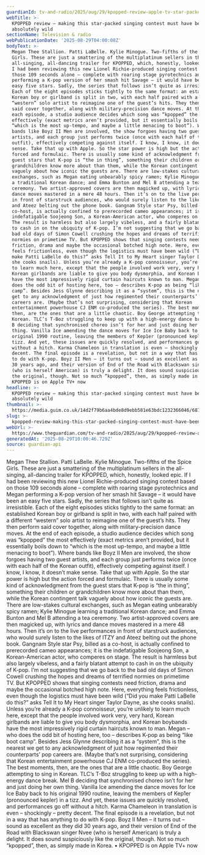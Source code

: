 ```yaml
---
guardianId: tv-and-radio/2025/aug/29/kpopped-review-apple-tv-star-packed-singing-contest
webTitle: >-
  KPOPPED review – making this star-packed singing contest must have been
  absolutely wild
sectionName: Television & radio
webPublicationDate: '2025-08-29T04:00:08Z'
bodyText: >-
  Megan Thee Stallion. Patti LaBelle. Kylie Minogue. Two-fifths of the Spice
  Girls. These are just a smattering of the multiplatinum sellers in the
  all-singing, all-dancing trailer for KPOPPED, which, honestly, looked epic. If
  I had been reviewing this new Lionel Richie-produced singing contest based on
  those 109 seconds alone – complete with roaring stage pyrotechnics and Megan
  performing a K-pop version of her smash hit Savage – it would have been an
  easy five stars. Sadly, the series that follows isn’t quite as irresistible.
  Each of the eight episodes sticks tightly to the same format: an established
  Korean boy or girlband is split in two, with each half paired with a different
  “western” solo artist to reimagine one of the guest’s hits. They then perform
  said cover together, along with military-precision dance moves. At the end of
  each episode, a studio audience decides which song was “kpopped” the most
  effectively (exact metrics aren’t provided, but it essentially boils down to
  “which is the most up-tempo, and maybe a little menacing to boot”). Where
  bands like Boyz II Men are involved, the show forgoes having two guest
  artists, and each group just performs twice (once with each half of the Korean
  outfit), effectively competing against itself. I know, I know, it doesn’t make
  sense. Take that up with Apple. So the star power is high but the action
  forced and formulaic. There is usually some kind of acknowledgment from the
  guest stars that K-pop is “the in thing”, something their children or
  grandchildren know more about than them, while the Korean contingent talk
  vaguely about how iconic the guests are. There are low-stakes cultural
  exchanges, such as Megan eating unbearably spicy ramen; Kylie Minogue learning
  a traditional Korean dance; and Emma Bunton and Mel B attending a tea
  ceremony. Two artist-approved covers are then magicked up, with lyrics and
  dance moves mastered in a mere 48 hours. Then it’s on to the live performances
  in front of starstruck audiences, who would surely listen to the likes of ITZY
  and Ateez belting out the phone book. Gangnam Style star Psy, billed as a
  co-host, is actually confined to prerecorded cameo appearances; it is the
  indefatigable Soojeong Son, a Korean-American actor, who comperes on stage.
  The result is harmless but also largely vibeless, and a fairly blatant attempt
  to cash in on the ubiquity of K-pop. I’m not suggesting that we go back to the
  bad old days of Simon Cowell crushing the hopes and dreams of terrified
  normies on primetime TV. But KPOPPED shows that singing contests need
  friction, drama and maybe the occasional botched high note. Here, everything
  feels frictionless, even though the logistics must have been wild (“Did you
  make Patti LaBelle do this?” asks Tell It to My Heart singer Taylor Dayne, as
  she cooks snails). Unless you’re already a K-pop connoisseur, you’re unlikely
  to learn much here, except that the people involved work very, very hard,
  Korean girlbands are liable to give you body dysmorphia, and Korean boybands
  have the most impressively rigid curtain haircuts known to man. Megan – who
  does the odd bit of hosting here, too – describes K-pop as being “like boot
  camp”. Besides Jess Glynne describing it as a “system”, this is the nearest we
  get to any acknowledgment of just how regimented their counterparts’ pop
  careers are. (Maybe that’s not surprising, considering that Korean
  entertainment powerhouse CJ ENM co-produced the series). The best moments,
  then, are the ones that are a little chaotic. Boy George attempting to sing in
  Korean. TLC’s T-Boz struggling to keep up with a high-energy dance break. Mel
  B deciding that synchronised choreo isn’t for her and just doing her own
  thing. Vanilla Ice amending the dance moves for Ice Ice Baby back to his
  original 1990 routine, leaving the members of Kep1er (pronounced kepler) in a
  tizz. And yet, these issues are quickly resolved, and performances go off
  without a hitch. Karma Chameleon in translation is even – shockingly – pretty
  decent. The final episode is a revelation, but not in a way that has anything
  to do with K-pop. Boyz II Men – it turns out – sound as excellent as they did
  30 years ago, and their version of End of the Road with Blackswan singer Nvee
  (who is herself American) is truly a delight. It does sound suspiciously like
  the original, though. Not so much “kpopped”, then, as simply made in Korea. •
  KPOPPED is on Apple TV+ now
headline: >-
  KPOPPED review – making this star-packed singing contest must have been
  absolutely wild
thumbnail: >-
  https://media.guim.co.uk/14d2f79b6aa4bde8d9ebb581e63bdc1232366046/687_0_2698_2160/500.jpg
slug: >-
  kpopped-review-making-this-star-packed-singing-contest-must-have-been-absolutely-wild
webUrl: >-
  https://www.theguardian.com/tv-and-radio/2025/aug/29/kpopped-review-apple-tv-star-packed-singing-contest
generatedAt: '2025-08-29T10:00:46.729Z'
source: guardian-api
---
```

Megan Thee Stallion. Patti LaBelle. Kylie Minogue. Two-fifths of the Spice Girls. These are just a smattering of the multiplatinum sellers in the all-singing, all-dancing trailer for KPOPPED, which, honestly, looked epic. If I had been reviewing this new Lionel Richie-produced singing contest based on those 109 seconds alone – complete with roaring stage pyrotechnics and Megan performing a K-pop version of her smash hit Savage – it would have been an easy five stars. Sadly, the series that follows isn’t quite as irresistible. Each of the eight episodes sticks tightly to the same format: an established Korean boy or girlband is split in two, with each half paired with a different “western” solo artist to reimagine one of the guest’s hits. They then perform said cover together, along with military-precision dance moves. At the end of each episode, a studio audience decides which song was “kpopped” the most effectively (exact metrics aren’t provided, but it essentially boils down to “which is the most up-tempo, and maybe a little menacing to boot”). Where bands like Boyz II Men are involved, the show forgoes having two guest artists, and each group just performs twice (once with each half of the Korean outfit), effectively competing against itself. I know, I know, it doesn’t make sense. Take that up with Apple. So the star power is high but the action forced and formulaic. There is usually some kind of acknowledgment from the guest stars that K-pop is “the in thing”, something their children or grandchildren know more about than them, while the Korean contingent talk vaguely about how iconic the guests are. There are low-stakes cultural exchanges, such as Megan eating unbearably spicy ramen; Kylie Minogue learning a traditional Korean dance; and Emma Bunton and Mel B attending a tea ceremony. Two artist-approved covers are then magicked up, with lyrics and dance moves mastered in a mere 48 hours. Then it’s on to the live performances in front of starstruck audiences, who would surely listen to the likes of ITZY and Ateez belting out the phone book. Gangnam Style star Psy, billed as a co-host, is actually confined to prerecorded cameo appearances; it is the indefatigable Soojeong Son, a Korean-American actor, who comperes on stage. The result is harmless but also largely vibeless, and a fairly blatant attempt to cash in on the ubiquity of K-pop. I’m not suggesting that we go back to the bad old days of Simon Cowell crushing the hopes and dreams of terrified normies on primetime TV. But KPOPPED shows that singing contests need friction, drama and maybe the occasional botched high note. Here, everything feels frictionless, even though the logistics must have been wild (“Did you make Patti LaBelle do this?” asks Tell It to My Heart singer Taylor Dayne, as she cooks snails). Unless you’re already a K-pop connoisseur, you’re unlikely to learn much here, except that the people involved work very, very hard, Korean girlbands are liable to give you body dysmorphia, and Korean boybands have the most impressively rigid curtain haircuts known to man. Megan – who does the odd bit of hosting here, too – describes K-pop as being “like boot camp”. Besides Jess Glynne describing it as a “system”, this is the nearest we get to any acknowledgment of just how regimented their counterparts’ pop careers are. (Maybe that’s not surprising, considering that Korean entertainment powerhouse CJ ENM co-produced the series). The best moments, then, are the ones that are a little chaotic. Boy George attempting to sing in Korean. TLC’s T-Boz struggling to keep up with a high-energy dance break. Mel B deciding that synchronised choreo isn’t for her and just doing her own thing. Vanilla Ice amending the dance moves for Ice Ice Baby back to his original 1990 routine, leaving the members of Kep1er (pronounced kepler) in a tizz. And yet, these issues are quickly resolved, and performances go off without a hitch. Karma Chameleon in translation is even – shockingly – pretty decent. The final episode is a revelation, but not in a way that has anything to do with K-pop. Boyz II Men – it turns out – sound as excellent as they did 30 years ago, and their version of End of the Road with Blackswan singer Nvee (who is herself American) is truly a delight. It does sound suspiciously like the original, though. Not so much “kpopped”, then, as simply made in Korea. • KPOPPED is on Apple TV+ now
